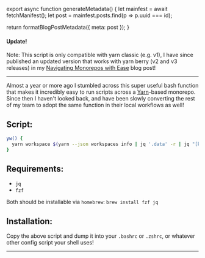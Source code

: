 

export async function generateMetadata() {
  let mainfest = await fetchManifest();
  let post = mainfest.posts.find(p => p.uuid === id);

  return formatBlogPostMetadata({ meta: post });
}

<BlogPage id={id}>


#### Update!

Note: This script is only compatible with yarn classic (e.g. v1), I have since
published an updated version that works with yarn berry (v2 and v3 releases) in
my
[Navigating Monorepos with Ease](/blog/2023/january/navigating-monorepos-with-ease)
blog post!

---

Almost a year or more ago I stumbled across this super useful bash function that
makes it incredibly easy to run scripts across a
[Yarn](https://yarnpkg.com/)-based monorepo. Since then I haven't looked back,
and have been slowly converting the rest of my team to adopt the same function
in their local workflows as well!

## Script:

```bash
yw() {
  yarn workspace $(yarn --json workspaces info | jq '.data' -r | jq "[keys][0] []" -r | fzf) $@
}
```

## Requirements:

- `jq`
- `fzf`

Both should be installable via `homebrew`: `brew install fzf jq`

## Installation:

Copy the above script and dump it into your `.bashrc` or `.zshrc`, or whatever
other config script your shell uses!

<Spacer />

---

<Spacer />


</BlogPage>
